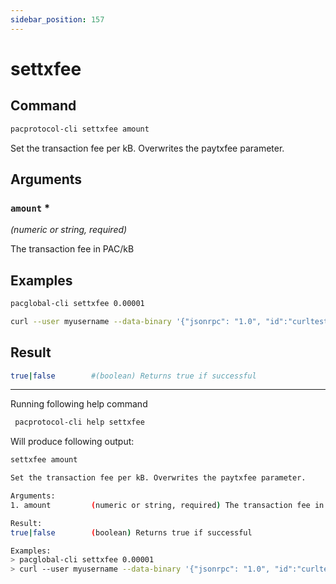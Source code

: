 ```yaml
---
sidebar_position: 157
---
```


# settxfee
## Command

```bash
pacprotocol-cli settxfee amount
```

Set the transaction fee per kB. Overwrites the paytxfee parameter.



## Arguments

### `amount` <span class='asterisk'>*</span>
*(numeric or string, required)*

The transaction fee in PAC/kB


## Examples
```bash
pacglobal-cli settxfee 0.00001
```

```bash
curl --user myusername --data-binary '{"jsonrpc": "1.0", "id":"curltest", "method": "settxfee", "params": [0.00001] }' -H 'content-type: text/plain;' http://127.0.0.1:1111/
```
## Result
```bash
true|false        #(boolean) Returns true if successful
```


___

Running following help command
```bash
 pacprotocol-cli help settxfee
```
Will produce following output:


```bash
settxfee amount

Set the transaction fee per kB. Overwrites the paytxfee parameter.

Arguments:
1. amount         (numeric or string, required) The transaction fee in PAC/kB

Result:
true|false        (boolean) Returns true if successful

Examples:
> pacglobal-cli settxfee 0.00001
> curl --user myusername --data-binary '{"jsonrpc": "1.0", "id":"curltest", "method": "settxfee", "params": [0.00001] }' -H 'content-type: text/plain;' http://127.0.0.1:1111/

```

